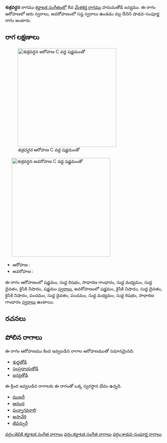 {{Infobox ragam
	| name          	=  శుక్రవర్ధన
	| synonym	    	= 
	| mela          	= 
	| chakra        	= 
	| janaka        	= 
	| type          	= శాడవ-సంపూర్ణ
	| arohanam      	= {{svaraC|S|R1|G2|M1|D1|N2|S'}} 
	| avarohanam    	= {{svaraC|S'|N2|D1|N2|P|D1|P|M1|R1|G2}}
	| jeeva         	=
	| chhaya        	=
	| nyasa         	=
	| vishesha      	= 
	| equivalent  		= 
}}
{{కర్ణాటక సంగీత రాగాలు}}
''' శుక్రవర్ధన''' రాగము [[కర్ణాటక సంగీతం]]లో 8వ [[మేళకర్త రాగము]] హనుమతోడి జన్యము.  ఈ రాగం ఆరోహణలో ఆరు స్వరాలు, అవరోహణంలో సప్త స్వరాలు ఉండడం వల్ల దీనిని షాడవ-సంపూర్ణ రాగం అంటారు.


==రాగ లక్షణాలు==
[[Image:shukravardhana_ar_kb2wiki.png|thumb|right|316px|'' శుక్రవర్ధన'' ఆరోహణ C వద్ద షడ్జమంతో]]
	[[Image:shukravardhana_av_kb2wiki.png|thumb|right|316px|'' శుక్రవర్ధన'' అవరోహణ C వద్ద షడ్జమంతో]]

* ఆరోహణ : {{svaraC|S|R1|G2|M1|D1|N2|S'}} 
* అవరోహణ : {{svaraC|S'|N2|D1|N2|P|D1|P|M1|R1|G2}}

ఈ రాగం ఆరోహణంలో షడ్జమం, సుద్ద  రిషభం, సాధారణ  గాంధారం, సుద్ద మధ్యమం, సుద్ద దైవతం, కైసికి నిషాదం, షడ్జమం [[స్వరాలు]], అవరోహణంలో షడ్జమం, కైసికి నిషాదం, సుద్ద దైవతం, కైసికి నిషాదం, పంచమం, సుద్ద దైవతం, పంచమం, సుద్ద మధ్యమం, సుద్ద  రిషభం, సాధారణ  గాంధారం [[స్వరాలు]] ఉంటాయి.

==రచనలు==



==పోలిన రాగాలు==
ఈ రాగం ఆరోహణము కింద ఇవ్వబడిన రాగాల ఆరోహణముతో సమానమైనది.
* [[శుధ్ధతోడి]]
* [[సంప్రదాయతోడి]]
* [[ జన్యతోడి]]

ఈ క్రింద ఇవ్వబడిన రాగాలకు ఈ రాగంతో ఒక్క స్వరస్థాన భేదం ఉన్నది.
* [[ముఖరీ]]
* [[ఆనంద]]
* [[పున్నాగవరాలి]]
* [[ అసావేరి]]
* [[ జీవన్పురీ]]



[[వర్గం:తెవికి కర్ణాటక సంగీత రాగాలు]]
[[వర్గం:కర్ణాటక సంగీత రాగాలు]]
[[వర్గం:శాడవ-సంపూర్ణ రాగాలు]]